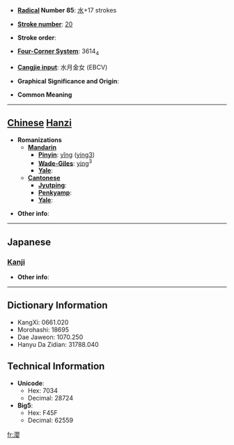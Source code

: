 * '''[[Wiktionary:Chinese radical index| Radical]] Number 85''': [[Wiktionary:Chinese radical index 水|水]]+17 strokes

* '''[[Wiktionary:Chinese total strokes index|Stroke number]]''': [[Wiktionary:Chinese total strokes index 20|20]]

* '''Stroke order''': 

* '''[[Wiktionary:Chinese four corner index|Four-Corner System]]''': 3614<sub>4</sub>

* '''[[Wiktionary:Chinese Cangjie index|Cangjie input]]''': 水月金女 (EBCV)

* '''Graphical Significance and Origin''': 

* '''Common Meaning'''

----

== [[Chinese]] [[Hanzi]] ==

* '''Romanizations'''
** '''[[Mandarin]]'''
*** '''[[Pinyin]]''': [[yǐng]] ([[ying3]])
*** '''[[Wade-Giles]]''': [[ying]]<sup>3</sup>
*** '''[[Yale]]''': 
** '''[[Cantonese]]'''
*** '''[[Jyutping]]''':
*** '''[[Penkyamp]]''': 
*** '''[[Yale]]''': 

* '''Other info''': 

----

==Japanese==
===[[Kanji]]===
{{kanji|on readings=[[えい]] (ei), [[よう]] (yō)
|kun readings=[[ふかい]] (fukai)
}}

* '''Other info''':  

----

== Dictionary Information ==

* KangXi: 0661.020
* Morohashi: 18695
* Dae Jaweon: 1070.250
* Hanyu Da Zidian: 31788.040

== Technical Information ==

* '''Unicode''':
** Hex: 7034
** Decimal: 28724
* '''Big5''':
** Hex: F45F
** Decimal: 62559

[[fr:瀴]]